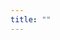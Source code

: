 ```yaml
---
title: ""
---
```


```{=html}
<style>
body {
  background-image: url("img/Mongol-Rally-Bridge.jpg");
  background-repeat: no-repeat;
  background-attachment: fixed;
  background-size: cover;
}
</style>
```